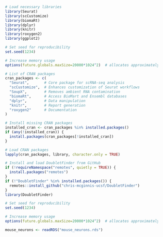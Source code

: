 ```r
# Load necessary libraries
library(Seurat)               
library(scCustomize)          
library(biomaRt)
library(dplyr)
library(knitr)
library(roxygen2)
library(ggplot2)

# Set seed for reproducibility
set.seed(1234)

# Increase memory usage
options(future.globals.maxSize=20000*1024^2)  # allocates approximately 20GiB for global variables in future expressions
```

```r
# List of CRAN packages
cran_packages <- c(
  "Seurat",       # Core package for scRNA-seq analysis
  "scCustomize",  # Enhances customization of Seurat workflows
  "SoupX",        # Removes ambient RNA contamination
  "biomaRt",      # Access BioMart and Ensembl databases
  "dplyr",        # Data manipulation
  "knitr",        # Report generation
  "roxygen2"      # Documentation
)

# Install missing CRAN packages
installed_cran <- cran_packages %in% installed.packages()
if (any(!installed_cran)) {
  install.packages(cran_packages[!installed_cran])
}

# Load CRAN packages
lapply(cran_packages, library, character.only = TRUE)

# Install and load DoubletFinder from GitHub
if (!requireNamespace("remotes", quietly = TRUE)) {
  install.packages("remotes")
}
if (!"DoubletFinder" %in% installed.packages()) {
  remotes::install_github("chris-mcginnis-ucsf/DoubletFinder")
}
library(DoubletFinder)

# Set seed for reproducibility
set.seed(1234)

# Increase memory usage
options(future.globals.maxSize=20000*1024^2)  # allocates approximately 20GiB for global variables in future expressions
```

```r
mouse_neurons <- readRDS("mouse_neurons.rds")
```
